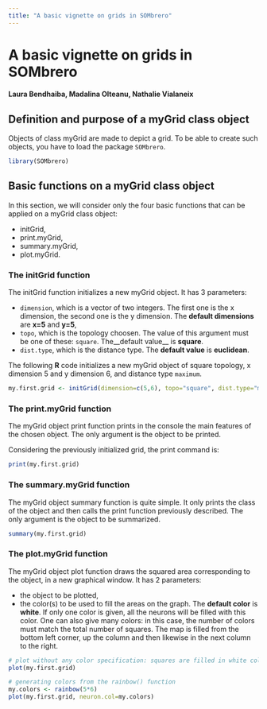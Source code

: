```yaml
---
title: "A basic vignette on grids in SOMbrero"
---
```


<!--
%\VignetteEngine{knitr::knitr}
%\VignetteIndexEntry{A basic vignette on grids in SOMbrero}
%\VignettePackage{SOMbrero}
-->

# A basic vignette on grids in SOMbrero

#### Laura Bendhaiba, Madalina Olteanu, Nathalie Vialaneix

## Definition and purpose of a myGrid class object

Objects of class myGrid are made to depict a grid. To be able to create such 
objects, you have to load the package ```SOMbrero```.

```r
library(SOMbrero)
```

## Basic functions on a myGrid class object

In this section, we will consider only the four basic functions that can be 
applied on a myGrid class object:

* initGrid,
* print.myGrid,
* summary.myGrid,
* plot.myGrid.

### The initGrid function

The initGrid function initializes a new myGrid object. It has 3 parameters:

* ```dimension```, which is a vector of two integers. The first one is the x
dimension, the second one is the y dimension. The __default dimensions__ are
__x=5__ and  __y=5__,
* ```topo```, which is the topology choosen. The value of this argument must be
one of  these: ```square```. The__default value__ is __square__.
* ```dist.type```, which is the distance type. The __default value__ is 
__euclidean__.

The following **R** code initializes a new myGrid object of square topology, x 
dimension 5 and y dimension 6, and distance type ```maximum```.

```r
my.first.grid <- initGrid(dimension=c(5,6), topo="square", dist.type="maximum")
```

### The print.myGrid function

The myGrid object print function prints in the console the main features of the 
chosen object. The only argument is the object to be printed.

Considering the previously initialized grid, the print command is:

```r
print(my.first.grid)
```

### The summary.myGrid function

The myGrid object summary function is quite simple. It only prints the class of 
the object and then calls the print function previously described. The only 
argument is the object to be summarized.

```r
summary(my.first.grid)
```

### The plot.myGrid function

The myGrid object plot function draws the squared area corresponding to the 
object, in a new graphical window. It has 2 parameters:

* the object to be plotted,
* the color(s) to be used to fill the areas on the graph. The __default color__ 
is __white__. If only one color is given, all the neurons will be filled with 
this color. One can also give many colors: in this case, the number of colors 
must match the total number of squares. The map is filled from the bottom left
corner, up the column and then likewise in the next column to the right.

```r
# plot without any color specification: squares are filled in white color
plot(my.first.grid)

# generating colors from the rainbow() function
my.colors <- rainbow(5*6)
plot(my.first.grid, neuron.col=my.colors)
```

